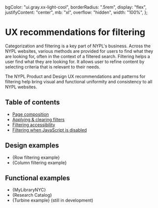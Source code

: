 

  bgColor: "ui.gray.xx-light-cool",
  borderRadius: ".5rem",
  display: "flex",
  justifyContent: "center",
  mb: "xl",
  overflow: "hidden",
  width: "100%",
};

<Meta title="Style Guide/Filtering/Overview" />

# UX recommendations for filtering

Categorization and filtering is a key part of NYPL's business. Across the NYPL
websites, various methods are provided for users to find what they are looking
for, often in the context of a filtered search. Filtering helps a user find what
they are looking for. It allows user to refine content by selecting criteria
that is relevant to their needs.

The NYPL Product and Design UX recommendations and patterns for filtering help
bring visual and functional uniformity and consistency to all NYPL websites.

## Table of contents

- [Page composition](?path=/docs/style-guide-filtering-page-composition--docs)
- [Applying &amp; clearing filters](?path=/docs/style-guide-filtering-applying-clearing-filters--docs)
- [Filtering accessibility](?path=/docs/style-guide-filtering-accessibility--docs)
- [Filtering when JavaScript is disabled](?path=/docs/style-guide-filtering-javascript-disabled--docs)

## Design examples

- {<Link href="https://www.figma.com/design/qpllPO7SRpgaXdhk5mG9BH/Example-Page-Design?node-id=1361-11781&t=CVP20UTxu75HE0YX-11" target="_blank" type="external">Row filtering example</Link>}
- {<Link href="https://www.figma.com/design/qpllPO7SRpgaXdhk5mG9BH/Example-Page-Design?node-id=1871-10399&t=CVP20UTxu75HE0YX-11" target="_blank" type="external">Column filtering example</Link>}

## Functional examples

- {<Link href="https://www.mylibrarynyc.org/teacher_set_data?keyword=dogs" target="_blank" type="external">MyLibraryNYC</Link>}
- {<Link href="https://www.nypl.org/research/research-catalog/bib/b21148115" target="_blank" type="external">Research Catalog</Link>}
- {<Link href="https://nypl-ds-test-app.vercel.app/fullPages/search-and-filter#above-header-notification" target="_blank" type="external">Turbine example</Link>} (still in development)
